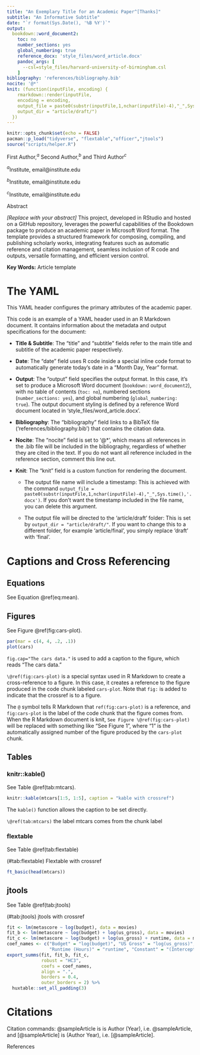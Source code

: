 ```yaml
---
title: "An Exemplary Title for an Academic Paper^[Thanks]"
subtitle: "An Informative Subtitle"
date: "`r format(Sys.Date(), '%B %Y')`"
output: 
  bookdown::word_document2:
    toc: no
    number_sections: yes
    global_numbering: true
    reference_docx: 'style_files/word_article.docx'
    pandoc_args: [
      --csl=style_files/harvard-university-of-birmingham.csl
    ]
bibliography: 'references/bibliography.bib'
nocite: '@*'
knit: (function(inputFile, encoding) {
    rmarkdown::render(inputFile, 
    encoding = encoding, 
    output_file = paste0(substr(inputFile,1,nchar(inputFile)-4),"_",Sys.date(),'.docx'), 
    output_dir = "article/draft/")
  })
---
```


```r
knitr::opts_chunk$set(echo = FALSE)
pacman::p_load("tidyverse", "flextable","officer","jtools")
source("scripts/helper.R")
```

::: {custom-style="Author"}
First Author,$^a$ Second Author,$^b$ and Third Author$^c$
:::

::: {custom-style="Institute"}
$^a$Institute, email@institute.edu

$^b$Institute, email@institute.edu

$^c$Institute, email@institute.edu
:::

::: {custom-style="Abstract-Heading"}
Abstract
:::

::: {custom-style="Abstract"}
*[Replace with your abstract]* This project, developed in RStudio and hosted on a GitHub repository, leverages the powerful capabilities of the Bookdown package to produce an academic paper in Microsoft Word format. The template provides a structured framework for composing, compiling, and publishing scholarly works, integrating features such as automatic reference and citation management, seamless inclusion of R code and outputs, versatile formatting, and efficient version control. 
:::

**Key Words:** Article template

# The YAML

This YAML header configures the primary attributes of the academic paper. 

This code is an example of a YAML header used in an R Markdown document. It contains information about the metadata and output specifications for the document:

- **Title & Subtitle**: The "title" and "subtitle" fields refer to the main title and subtitle of the academic paper respectively.

- **Date**: The "date" field uses R code inside a special inline code format to automatically generate today's date in a "Month Day, Year" format.

- **Output**: The "output" field specifies the output format. In this case, it's set to produce a Microsoft Word document (`bookdown::word_document2`), with no table of contents (`toc: no`), numbered sections (`number_sections: yes`), and global numbering (`global_numbering: true`). The output document styling is defined by a reference Word document located in 'style_files/word_article.docx'.

- **Bibliography**: The "bibliography" field links to a BibTeX file ('references/bibliography.bib') that contains the citation data.

- **Nocite**: The "nocite" field is set to '@*', which means all references in the .bib file will be included in the bibliography, regardless of whether they are cited in the text. If you do not want all reference included in the reference section, comment this line out.

- **Knit**: The "knit" field is a custom function for rendering the document. 

    - The output file name will include a timestamp: This is achieved with the command `output_file = paste0(substr(inputFile,1,nchar(inputFile)-4),"_",Sys.time(),'.docx')`. If you don't want the timestamp included in the file name, you can delete this argument.

    - The output file will be directed to the 'article/draft' folder: This is set by `output_dir = "article/draft/"`. If you want to change this to a different folder, for example 'article/final', you simply replace 'draft' with 'final'.

# Captions and Cross Referencing 

## Equations

See Equation \@ref(eq:mean).

\begin{equation}
\bar{X} = \frac{\sum_{i=1}^n X_i}{n} (\#eq:mean)
\end{equation}


## Figures 

See Figure \@ref(fig:cars-plot). 

```r
par(mar = c(4, 4, .2, .1))
plot(cars)
```


`fig.cap="The cars data."` is used to add a caption to the figure, which reads "The cars data."

`\@ref(fig:cars-plot)` is a special syntax used in R Markdown to create a cross-reference to a figure. In this case, it creates a reference to the figure produced in the code chunk labeled `cars-plot`. Note that `fig:` is added to indicate that the crossref is to a figure.

The `@` symbol tells R Markdown that `ref(fig:cars-plot)` is a reference, and `fig:cars-plot` is the label of the code chunk that the figure comes from. When the R Markdown document is knit, `See Figure \@ref(fig:cars-plot)` will be replaced with something like "See Figure 1", where "1" is the automatically assigned number of the figure produced by the `cars-plot` chunk.


## Tables 

### knitr::kable()

See Table \@ref(tab:mtcars).

```r
knitr::kable(mtcars[1:5, 1:5], caption = "kable with crossref")
```

The `kable()` function allows the caption to be set directly. 

`\@ref(tab:mtcars)` the label mtcars comes from the chunk label

### flextable

See Table \@ref(tab:flextable)

::: {custom-style="Table Caption"}
<caption> (\#tab:flextable) Flextable with crossref </caption>
:::

```r
ft_basic(head(mtcars))
```


## jtools

See Table \@ref(tab:jtools)

::: {custom-style="Table Caption"}
<caption> (\#tab:jtools) jtools with crossref </caption>
:::

```r
fit <- lm(metascore ~ log(budget), data = movies)
fit_b <- lm(metascore ~ log(budget) + log(us_gross), data = movies)
fit_c <- lm(metascore ~ log(budget) + log(us_gross) + runtime, data = movies)
coef_names <- c("Budget" = "log(budget)", "US Gross" = "log(us_gross)",
                "Runtime (Hours)" = "runtime", "Constant" = "(Intercept)")
export_summs(fit, fit_b, fit_c, 
             robust = "HC3", 
             coefs = coef_names,
             align = ".",
             borders = 0.4,
             outer_borders = 2) %>% 
  huxtable::set_all_padding(3)
```



# Citations

Citation commands: \@sampleArticle is is Author (Year), i.e. @sampleArticle, and [\@sampleArticle] is (Author Year), i.e. [@sampleArticle].



::: {custom-style="Heading 1"}
References
:::

